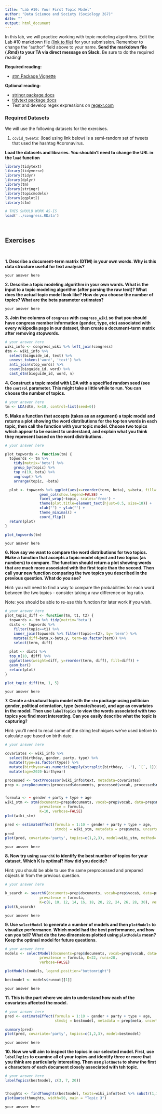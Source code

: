 ```yaml
---
title: "Lab #10: Your First Topic Model"
author: "Data Science and Society (Sociology 367)"
date: ""
output: html_document
---
```


In this lab, we will practice working with topic modeling algorithms. Edit the Lab #10 markdown file ([link to file](/assignments/Lab_10.Rmd)) for your submission. Remember to change the "author" field above to your name. **Send the markdown file (.Rmd) to your TA via direct message on Slack.** Be sure to do the required reading!

**Required reading:** 

* [stm Package Vignette](https://cran.r-project.org/web/packages/stm/vignettes/stmVignette.pdf)


**Optional reading:** 

* [stringr package docs](https://www.rdocumentation.org/packages/stringr/versions/1.4.0)
* [tidytext package docs](https://www.rdocumentation.org/packages/tidytext/versions/0.2.6)
* Test and develop regex expressions on [regexr.com](https://regexr.com/)



### Required Datasets

We will use the following datasets for the exercises.

(1) `covid_tweets`: (load using link below) is a semi-random set of tweets that used the hashtag #coronavirus.


**Load the datasets and libraries. You shouldn't need to change the URL in the `load` function**
```r
library(tidytext)
library(tidyverse)
library(tidyr)
library(dplyr)
library(tm)
library(stringr)
library(topicmodels)
library(ggplot2)
library(stm)

# THIS SHOULD WORK AS-IS
load('../congress.RData')
```
<br/>



## Exercises
<br/>


**1. Describe a document-term matrix (DTM) in your own words. Why is this data structure useful for text analysis?**
```
your answer here
```


**2. Describe a topic modeling algorithm in your own words. What is the input to a topic modeling algorithm (after parsing the raw text)? What does the actual topic model look like? How do you choose the number of topics? What are the beta parameter estimates?**
```
your answer here
```

**3. Join the columns of `congress` with `congress_wiki` so that you should have congress member information (gender, type, etc) associated with every wikipedia page in our dataset, then create a document-term matrix after removing stopwords.**
```r
# your answer here
wiki_info <- congress_wiki %>% left_join(congress)
dtm <- wiki_info %>% 
  select(bioguide_id, text) %>% 
  unnest_tokens('word', 'text') %>% 
  anti_join(stop_words) %>% 
  count(bioguide_id, word) %>% 
  cast_dtm(bioguide_id, word, n)
```

**4. Construct a topic model with LDA with a specified random seed (see the `control` parameter. This might take a little while to run. You can choose the number of topics.**
```r
# your answer here
tm <- LDA(dtm, k=10, control=list(seed=0))
```


**5. Make a function that accepts (takes as an argument) a topic model and returns a plot showing the word distributions for the top ten words in each topic, then call the function with your topic model. Choose two topics which appear to be easiest to understand, and explain what you think they represent based on the word distributions.**
```r
# your answer here

plot_topwords <- function(tm) {
  topwords <- tm %>% 
    tidy(matrix='beta') %>% 
    group_by(topic) %>% 
    top_n(10, beta) %>% 
    ungroup() %>% 
    arrange(topic, -beta)

  plot <- topwords %>% ggplot(aes(x=reorder(term, beta), y=beta, fill=(topic))) + 
                geom_col(show.legend=FALSE) +
                facet_wrap(~topic, scales='free') +
                theme(plot.title=element_text(hjust=0.5, size=18)) +
                xlab("") + ylab("") +
                theme_minimal() +
                coord_flip()
  return(plot)
}

plot_topwords(tm)

```
```
your answer here
```

**6. Now say we want to compare the word distributions for two topics. Make a function that accepts a topic model object and two topics (as numbers) to compare. The function should return a plot showing words that are much more associated with the first topic than the second. Then call your new function comparing the two topics you described in the previous question. What do you see?**

Hint: you will need to find a way to compare the probabilities for each word between the two topics - consider taking a raw difference or log ratio.

Note: you should be able to re-use this function for later work if you wish.
```r
# your answer here
plot_topic_diff <- function(tm, t1, t2) {
  topwords <- tm %>% tidy(matrix='beta')
  dists <- topwords %>% 
    filter(topic==t1) %>% 
    inner_join(topwords %>% filter(topic==t2), by='term') %>% 
    mutate(diff=beta.x-beta.y, term=as.factor(term)) %>% 
    select(term, diff)
  
  plot <- dists %>% 
  top_n(10, diff) %>% 
  ggplot(aes(weight=diff, y=reorder(term, diff), fill=diff)) +
  geom_bar()
  return(plot)
}

plot_topic_diff(tm, 1, 5)

```
```
your answer here
```

**7. Create a structural topic model with the `stm` package using politician gender, political orientation, type (senate/house), and age as covariates in the model. Then use `labelTopics` to view the words associated with two topics you find most interesting. Can you easily describe what the topic is capturing?**

Hint: you'll need to recal some of the string techniques we've used before to calculate age based on birth date.
```r
# your answer here

covariates <- wiki_info %>% 
  select(birthday, gender, party, type) %>% 
  mutate(type=as.factor(type)) %>% 
  mutate(birthyear=as.numeric(sapply(strsplit(birthday, '-'), `[`, 1))) %>% 
  mutate(age=2020-birthyear)

processed <- textProcessor(wiki_info$text, metadata=covariates)
prep <- prepDocuments(processed$documents, processed$vocab, processed$meta)


formula <- ~ gender + party + type + age
wiki_stm <- stm(documents=prep$documents, vocab=prep$vocab, data=prep$meta, 
                prevalence = formula, 
                K=10, verbose=FALSE)
plot(wiki_stm)

pred <- estimateEffect(formula = 1:10 ~ gender + party + type + age,
                       stmobj = wiki_stm, metadata = prep$meta, uncertainty="Global")
pred
plot(pred, covariate='party', topics=c(1,2,3), model=wiki_stm, method='difference')

```
```
your answer here
```

**8. Now try using `searchK` to identify the best number of topics for your dataset. Which K is optimal? How did you decide?**

Hint: you should be able to use the same preprocessed and prepared objects in from the previous question.
```r
# your answer here

k_search <- searchK(documents=prep$documents, vocab=prep$vocab, data=prep$meta, 
                prevalence = formula, 
                K=c(8, 10, 12, 14, 16, 18, 20, 22, 24, 26, 28, 30), verbose=FALSE)
plot(k_search)
```
```
your answer here
```

**9. Use `selectModel` to generate a number of models and then `plotModels` to visualize performance. Which model had the best performance, and how can you tell? What do the two dimensions plotted using `plotModels` mean? Keep the optimal model for future questions.**

```r
# your answer here
models <- selectModel(documents=prep$documents, vocab=prep$vocab, data=prep$meta, 
                prevalence = formula, K=22, runs=20,
                verbose=FALSE)

plotModels(models, legend.position="bottomright")

bestmodel <- models$runout[[1]]

```
```
your answer here
```



**11. This is the part where we aim to understand how each of the covariates affected the model.**

```r
# your answer here
pred <- estimateEffect(formula = 1:10 ~ gender + party + type + age,
                       stmobj = bestmodel, metadata = prep$meta, uncertainty="Global")

summary(pred)
plot(pred, covariate='party', topics=c(1,2,3), model=bestmodel)

```
```
your answer here
```












**10. Now we will aim to inspect the topics in our selected model. First, use `labelTopics` to examine all of your topics and identify three or more that you think are particularly interesting. Then use `plotQuote` to show the first `n` characters of each document closely associated with teh topic.**

```r
# your answer here
labelTopics(bestmodel, c(3, 7, 20))


thoughts <- findThoughts(bestmodel, texts=wiki_info$text %>% substr(1,150), topics=4)$docs[[1]]
plotQuote(thoughts, width=50, main = "Topic 3")

```
```
your answer here
```







